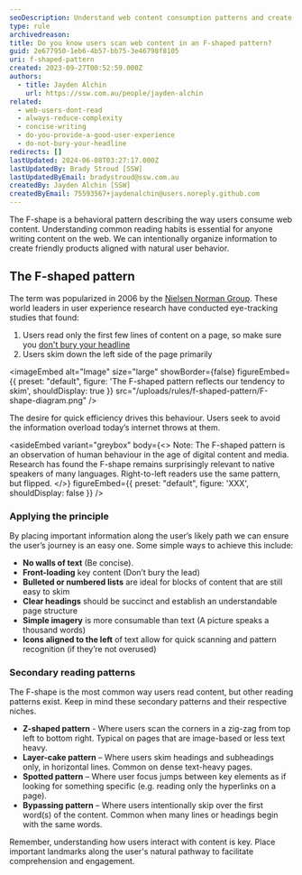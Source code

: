 ```yaml
---
seoDescription: Understand web content consumption patterns and create user-friendly products that align with natural behavior by leveraging the F-Shape reading pattern.
type: rule
archivedreason:
title: Do you know users scan web content in an F-shaped pattern?
guid: 2e677950-1eb6-4b57-bb75-3e46798f8105
uri: f-shaped-pattern
created: 2023-09-27T00:52:59.000Z
authors:
  - title: Jayden Alchin
    url: https://ssw.com.au/people/jayden-alchin
related:
  - web-users-dont-read
  - always-reduce-complexity
  - concise-writing
  - do-you-provide-a-good-user-experience
  - do-not-bury-your-headline
redirects: []
lastUpdated: 2024-06-08T03:27:17.000Z
lastUpdatedBy: Brady Stroud [SSW]
lastUpdatedByEmail: bradystroud@ssw.com.au
createdBy: Jayden Alchin [SSW]
createdByEmail: 75593567+jaydenalchin@users.noreply.github.com
---
```


The F-shape is a behavioral pattern describing the way users consume web content.
Understanding common reading habits is essential for anyone writing content on the web.
We can intentionally organize information to create friendly products aligned with natural user behavior.
## The F-shaped pattern

The term was popularized in 2006 by the [Nielsen Norman Group](https://www.nngroup.com/).
These world leaders in user experience research have conducted eye-tracking studies that found:

1. Users read only the first few lines of content on a page, so make sure you [don't bury your headline](http://www.ssw.com.au/rules/do-not-bury-your-headline)
2. Users skim down the left side of the page primarily


<imageEmbed
  alt="Image"
  size="large"
  showBorder={false}
  figureEmbed={{
    preset: "default",
    figure: 'The F-shaped pattern reflects our tendency to skim',
    shouldDisplay: true
  }}
  src="/uploads/rules/f-shaped-pattern/F-shape-diagram.png"
/>

The desire for quick efficiency drives this behaviour. Users seek to avoid the information overload today’s internet throws at them.

<asideEmbed
  variant="greybox"
  body={<>
    Note: The F-shaped pattern is an observation of human behaviour in the age of digital content and media.
Research has found the F-shape remains surprisingly relevant to native speakers of many languages.
Right-to-left readers use the same pattern, but flipped.
  </>}
  figureEmbed={{
    preset: "default",
    figure: 'XXX',
    shouldDisplay: false
  }}
/>

### Applying the principle

By placing important information along the user’s likely path we can ensure the user’s journey is an easy one. Some simple ways to achieve this include:

- **No walls of text** (Be concise).
- **Front-loading** key content (Don’t bury the lead)
- **Bulleted or numbered lists** are ideal for blocks of content that are still easy to skim
- **Clear headings** should be succinct and establish an understandable page structure
- **Simple imagery** is more consumable than text (A picture speaks a thousand words)
- **Icons aligned to the left** of text allow for quick scanning and pattern recognition (if they’re not overused)

### Secondary reading patterns

The F-shape is the most common way users read content, but other reading patterns exist. Keep in mind these secondary patterns and their respective niches.

- **Z-shaped pattern** - Where users scan the corners in a zig-zag from top left to bottom right. Typical on pages that are image-based or less text heavy.
- **Layer-cake pattern** – Where users skim headings and subheadings only, in horizontal lines. Common on dense text-heavy pages.
- **Spotted pattern** – Where user focus jumps between key elements as if looking for something specific (e.g. reading only the hyperlinks on a page).
- **Bypassing pattern** – Where users intentionally skip over the first word(s) of the content. Common when many lines or headings begin with the same words.

Remember, understanding how users interact with content is key. Place important landmarks along the user's natural pathway to facilitate comprehension and engagement.
